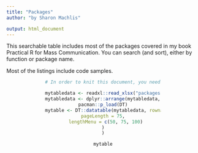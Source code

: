 ```yaml
---
title: "Packages"
author: "by Sharon Machlis"

output: html_document
---
```


This searchable table includes most of the packages covered in my book Practical R for Mass Communication. You can search (and sort), either by function or package name. 

Most of the listings include code samples.

<center>
<div style="width:60%;">
```r

# In order to knit this document, you need the following packages installed on your system: markdown, pacman, dplyr, readxl, and DT.

mytabledata <- readxl::read_xlsx("packages.xlsx") 
mytabledata <- dplyr::arrange(mytabledata, Package)
pacman::p_load(DT)
mytable <- DT::datatable(mytabledata, rownames = FALSE, options = list(
pageLength = 75,
  lengthMenu = c(50, 75, 100)
)
)

mytable
```
</div>
</center>

